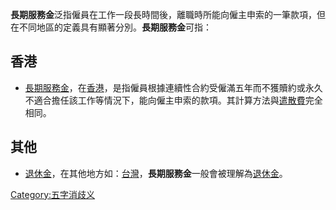 '''長期服務金'''泛指僱員在工作一段長時間後，離職時所能向僱主申索的一筆款項，但在不同地區的定義具有顯著分別。'''長期服務金'''可指：

==香港==
*[[遣散費#長期服務金|長期服務金]]，在[[香港|香港]]，是指僱員根據連續性合約受僱滿五年而不獲贖約或永久不適合擔任該工作等情況下，能向僱主申索的款項。其計算方法與[[遣散費#香港|遣散費]]完全相同。

==其他==
* [[退休金|退休金]]，在其他地方如：[[台灣|台灣]]，'''長期服務金'''一般會被理解為[[退休金|退休金]]。

{{disambig}}

[[Category:五字消歧义|Category:五字消歧义]]